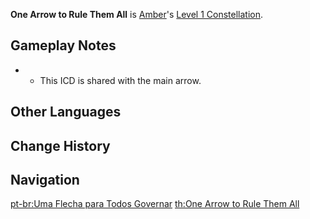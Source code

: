 {{Constellation Infobox
|image       = Constellation One Arrow to Rule Them All.png
|description = Fires 2 arrows per Aimed Shot. The second arrow deals 20% of the first arrow's DMG.
|level       = 1
|character   = Amber
|utility1    = Charged Attack
|scale_att1  = Normal Attack
}}
'''One Arrow to Rule Them All''' is [[Amber]]'s [[Level 1 Constellation]].

==Gameplay Notes==
* {{TalentNote|icd|The extra arrow|1|3}}
** This ICD is shared with the main arrow.

==Other Languages==
{{Other Languages
|en      = One Arrow to Rule Them All
|zhs     = 一箭双丘丘！
|zhs_rm  = Yī jiàn Shuāng Qiūqiū!
|zht     = 一箭雙丘丘！
|zht_rm  = Yī jiàn Shuāng Qiūqiū!
|zh_tl   = One Arrow, Two Hilichurls!
|zh_note = A reference to {{Lang|mini=1|zh={{wt|一箭雙鵰#Chinese|一箭双雕}}|zh_rm=Yījiànshuāngdiāo|zh_tl=To kill two birds with one stone|zh_lit=One arrow, two eagles}}.
|ja      = 一挙双擒！
|ja_rm   = Ikkyo Soukin{{Assumed}}
|ja_tl   = One Arrow for Two Captives
|ko      = 일석이츄츄!
|ko_rm   = Ilseok'ichyuchyu
|ko_tl   = One Stone, Two Hilichurls!
|es      = ¡Una flecha para gobernarlos a todos!
|es_tl   = One Arrow to Govern Everyone!
|fr      = Une flèche suffit !
|fr_tl   = One Arrow is Enough!
|ru      = Двух зайцев...
|ru_tl   = Two Hares...
|ru_note = A reference to {{Lang|mini=1|ru={{wt|Убить одним выстрелом двух зайцев}}|ru_rm=Ubit' odnim vystrelom dvukh zaytsev|ru_tl=To kill two birds with one stone|ru_lit=To kill two hares with one shot}}.
|th      = One Arrow to Rule Them All
|vi      = Bắn Một Được Hai Hilichurl!
|vi_tl   = Shoot Once Get Two Hilichurls!
|de      = Zwei auf einen Streich!
|de_tl   = Two at a Time!
|id      = One Arrow to Rule Them All
|pt      = Uma Flecha para Todos Governar
|pt_tl   = One Arrow for All to Govern
}}

==Change History==
{{Change History|1.0}}

==Navigation==
{{Talent Navbox|Amber}}

[[pt-br:Uma Flecha para Todos Governar]]
[[th:One Arrow to Rule Them All]]
